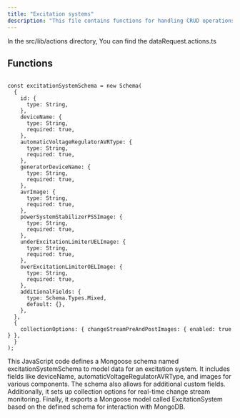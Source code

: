 ```yaml
---
title: "Excitation systems"
description: "This file contains functions for handling CRUD operations on data requests within a server application."
---
```


In the <Highlight>src/lib/actions</Highlight> directory, You can find the <Highlight>dataRequest.actions.ts</Highlight>

## Functions

```tsx:getAllDataRequests

const excitationSystemSchema = new Schema(
  {
    id: {
      type: String,
    },
    deviceName: {
      type: String,
      required: true,
    },
    automaticVoltageRegulatorAVRType: {
      type: String,
      required: true,
    },
    generatorDeviceName: {
      type: String,
      required: true,
    },
    avrImage: {
      type: String,
      required: true,
    },
    powerSystemStabilizerPSSImage: {
      type: String,
      required: true,
    },
    underExcitationLimiterUELImage: {
      type: String,
      required: true,
    },
    overExcitationLimiterOELImage: {
      type: String,
      required: true,
    },
    additionalFields: {
      type: Schema.Types.Mixed,
      default: {},
    },
  },
  {
    collectionOptions: { changeStreamPreAndPostImages: { enabled: true } },
  }
);

```

This JavaScript code defines a Mongoose schema named excitationSystemSchema to model data for an excitation system. It includes fields like deviceName, automaticVoltageRegulatorAVRType, and images for various components. The schema also allows for additional custom fields. Additionally, it sets up collection options for real-time change stream monitoring. Finally, it exports a Mongoose model called ExcitationSystem based on the defined schema for interaction with MongoDB.